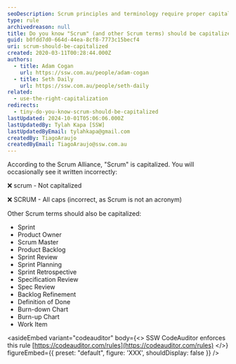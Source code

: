 ```yaml
---
seoDescription: Scrum principles and terminology require proper capitalization, including Scrum, Sprint, Product Owner, Scrum Master, and more.
type: rule
archivedreason: null
title: Do you know "Scrum" (and other Scrum terms) should be capitalized?
guid: b0fdd7d0-664d-44ea-8cf8-7773c15becf4
uri: scrum-should-be-capitalized
created: 2020-03-11T00:28:44.000Z
authors:
  - title: Adam Cogan
    url: https://ssw.com.au/people/adam-cogan
  - title: Seth Daily
    url: https://ssw.com.au/people/seth-daily
related:
  - use-the-right-capitalization
redirects:
  - tiny-do-you-know-scrum-should-be-capitalized
lastUpdated: 2024-10-01T05:06:06.000Z
lastUpdatedBy: Tylah Kapa [SSW]
lastUpdatedByEmail: tylahkapa@gmail.com
createdBy: TiagoAraujo
createdByEmail: TiagoAraujo@ssw.com.au
---
```


According to the Scrum Alliance, "Scrum" is capitalized.
You will occasionally see it written incorrectly:

❌ scrum - Not capitalized

❌ SCRUM - All caps (incorrect, as Scrum is not an acronym)

Other Scrum terms should also be capitalized:

* Sprint
* Product Owner
* Scrum Master
* Product Backlog
* Sprint Review
* Sprint Planning
* Sprint Retrospective
* Specification Review
* Spec Review
* Backlog Refinement
* Definition of Done
* Burn-down Chart
* Burn-up Chart
* Work Item

<asideEmbed
  variant="codeauditor"
  body={<>
    SSW CodeAuditor enforces this rule [https://codeauditor.com/rules](https://codeauditor.com/rules)
  </>}
  figureEmbed={{
    preset: "default",
    figure: 'XXX',
    shouldDisplay: false
  }}
/>

